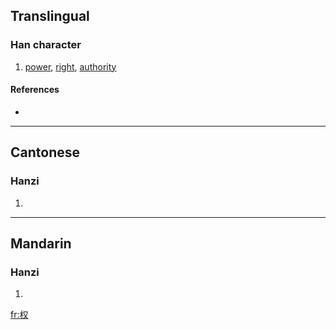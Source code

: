 {{see|權}}
==Translingual==

===Han character===
{{Han char|rn=75|rad=木|as=02|sn=6|four=|canj=木水 (DE)}}

# [[power]], [[right]], [[authority]]

====References====
* {{Han ref|kx=0510.181|hdz=21156.090|uh=6743|ud=26435}}

----

==Cantonese==

===Hanzi===
{{yue-hanzi|jyut=|y=[[kyun4]]}}

# {{defn|Cantonese}}

----

==Mandarin==

===Hanzi===
{{cmn-hanzi|tra=權|pin=[[quán]] ([[quan2]])|wg=[[ch'üan2|ch'üan<sup>2</sup>]]}}

# {{defn|Mandarin}}

[[fr:权]]